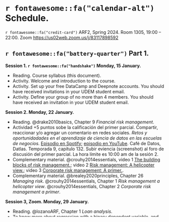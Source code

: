 # `r fontawesome::fa("calendar-alt")` Schedule. {#sec-schedule}

`r fontawesome::fa("credit-card")` ARF2, Spring 2024. Room  1305, 19:00 – 22:00. Zoom [https://us02web.zoom.us/j/83117898592](https://us02web.zoom.us/j/83117898592)


## `r fontawesome::fa("battery-quarter")` Part 1.

**Session 1. `r fontawesome::fa("handshake")` Monday, 15 January.**

- Reading. Course syllabus (this document).
- Activity. Welcome and introduction to the course.
- Activity. Set up your free DataCamp and Deepnote accounts. You should have received invitations in your UDEM student email.
- Activity. Define your group of no more than 4 members. You should have received an invitation in your UDEM student email.

**Session 2. Monday, 22 January.**

- Reading. @drake2010basics, Chapter 9 *Financial risk management*. 
- Actividad +5 puntos sobe la calificación del primer parcial. Compartir, reaccionar y/o agregar un comentario en redes sociales. *Retos y oportunidadades en el aprendizaje de ciencia de datos en las escuelas de negocios.* [Episodio en Spotify](https://open.spotify.com/episode/6x8c6XIPIfIPLj1yRhi5D8?si=5s9ik8ffQcW_Sy9NVU5sxg); [episodio en YouTube](https://youtu.be/SKG3Kr-TK-w?si=W5wg2DXluuiEspWC). Café de Datos, Datlas. Temporada 9, capítulo 132. Subir eviencia (screenshot) al foro de discusión del primer parcial. La hora límite es 10:00 am de la sesión 2.
- Complementary material. @crouhy2014essentials, video 1 [The building blocks of risk management.](https://youtu.be/sKMt1qzmGfU); video 2 [Risk management: A helicopter view.](https://youtu.be/PJbRtIVGdaI); video 3 [Corporate risk management: A primer.](https://youtu.be/YWpfwi8wD4c).
- Complementary material. @brealey2020principles, Chapter 26 *Managing risk*. @crouhy2014essentials, Chapter 1 *Risk management a helicopter view*. @crouhy2014essentials, Chapter 2 *Corporate risk management a primer*.


**Session 3, Zoom. Monday, 29 January.**

- Reading. @lozanoARF, Chapter 1 *Loan analysis*.
- To know more about regression with a binary dependent variable, and references to credit risk please see @hanck2020introduction, Chapter 11. @hull2020machine, Chapter 3.
- Extra marks 1/8. DataCamp course: *Credit risk modeling in R*, before 10:00 a.m.

**Holiday. `r fontawesome::fa("umbrella-beach")` Monday, 5 February.**

**Session 4. `r fontawesome::fa("heart", fill = "red")` Monday, 12 February.**

- Reading. @lozanoARF, Chapter 1 *Loan analysis*.
- Reading. Mensajes del futuro para ARF.
- Complementary material. @alonso2021understanding.
- Extra marks 2/8. DataCamp skill track: *R programming*, before 10:00 a.m.
- Extra marks. Mentimeter 1/2.
- Activity. $H_1$ review.

**Session 5. Monday, 19 February.**

- Reading. @lozanoARF, Chapter 1 *Loan analysis*.
- Complementary material. Video: [Ethics and trust in the investment profession.](https://youtu.be/azBhDSjBRS0)
- Extra marks 3/8. [Introduction to Sustainable Finance (NEW).](https://unccelearn.org/course/view.php?id=139&page=overview) Submit your PDF certificate before 10:00 a.m. by the discussion forum.
- Graded. Complete $H_1$ before 10:00 a.m.
- Activity. $E_1$ review.

**$E_1$, Zoom. Saturday, 24 February, 19:00 – 20:30.**

- Graded. $E_1$ Instructions in Blackboard.

## `r fontawesome::fa("battery-half")` Part 2.

**Session 6. Monday, 26 February.**

- Activity. Discuss $E_1$ answers.
- Graded. Submit $H_1$ and $E_1$ auto and co-evaluation before 10:00 a.m. Instructions in Blackboard.
- Reading. @Hull9, Section 24.1 Credit ratings; Section 24.2 Historical default probabilities; Section 24.3 Recovery rates.
- Complementary material. Fictional video (warning, it has offensive language): [FrontPoint partners confronts Morgan Stanley risk assessors and S&P.](https://youtu.be/Vvxbc8L4s64)
- Complementary material. PowerPoint slides: [John C. Hull.](https://www-2.rotman.utoronto.ca/~hull/ofodslides/index.html)
- Extra marks. The wheel of fortune 1/3.

**Session 7, Zoom. `r fontawesome::fa("female")` Monday, 4 March.**

- Reading. @Hull9, Section 24.6 *Using equity prices to estimate default probabilities*.
- Reading. @lozanoARF, Chapter 2 *The Merton model*.
- Complementary material. @brealey2020principles, Chapter 23 *Credit risk and the value of corporate debt*.
- Extra marks 4/8. DataCamp course: *Introduction to ChatGPT*, before 10:00 a.m.

**Session 8. $\pi$ Monday, 11 March.**

- Reading. @Hull9, Section 24.6 *Using equity prices to estimate default probabilities*.
- Reading. @lozanoARF, Chapter 2 *The Merton model*.
- Complementary material. Video: [FRM: How $d_2$ in Black-Scholes becomes PD in Merton model.](https://youtu.be/lV0ytJYbVzc)
- Complementary material. Video: [Measuring credit risk.](https://youtu.be/03nNzt8PyYM)
- Extra marks 5/8. DataCamp skill track: *Data Visualization with R*, before 10:00 a.m.
- Activity. $H_2$ review.

**Holiday. `r fontawesome::fa("umbrella-beach")` Monday, 18 March.**

**Holiday. `r fontawesome::fa("umbrella-beach")` Monday, 25 March.**

**Session 9, Zoom. Monday, 1 April.**

- Reading. @lozanoARF, Chapter 2 *The Merton model*.
- Graded. Complete $H_2$ before 10:00 a.m.
- Extra marks. Mentimeter 2/2.
- Activity. $E_2$ review.

**$E_2$, Zoom. Saturday, 6 April, 19:00 – 20:30.**

- Graded. $E_2$ Instructions in Blackboard.

## `r fontawesome::fa("battery-three-quarters")` Part 3.

**Session 10. Monday, 8 April.**

- Activity. Discuss $E_2$ answers.
- Graded. Submit $H_2$ and $E_2$ auto and co-evaluation before 10:00 a.m. Instructions in Blackboard.
- Reading. @drake2010basics, Chapter 15 *Investment management*.
- Extra marks 6/8. [Introduction to Green Economy.](https://unccelearn.org/course/view.php?id=51&page=overview) Submit your PDF certificate before 10:00 a.m. by the discussion forum.
- Complementary material. [The Plastic Recycling Myth.](https://youtu.be/zZlRhCDzh2A)
- Extra marks. The wheel of fortune 2/3.

**Session 11. Monday, 15 April.**

- Reading. @Hull9, Chapter 22 *Value at Risk (sections 22.1 to 22.4)*.
- Reading. @lozanoIF, Chapter 5 *Value at Risk*.

**Session 12. Monday, 22 April.**

- Reading. @Hull9, Chapter 22 *Value at Risk (sections 22.1 to 22.4)*.
- Reading. @lozanoIF, Chapter 5 *Value at Risk*.
- Reading. @drake2010basics, Chapter 16 *The theory of portfolio selection*.
- Complementary material. @brealey2020principles, Chapter 8 *Portfolio theory and the capital asset pricing model*.
- To know more about portfolio selection see @ruppert2011statistics, Chapters 16.
- Extra marks 7/8. DataCamp skill track: *Python Programming*, before 10:00 a.m.

**Session 13, Zoom. `r fontawesome::fa("children")` Monday, 29 April.**

- Reading. @Hull9, Section 23.8 *Estimating volatilities and correlations*. 
- Reading. @lozanoIF, Chapter 5 *Value at Risk*.
- Non graded. Mention DataCamp in social media if possible. [Instructions.](https://docs.google.com/document/d/1Dv-L036CZWsZCmn9W5p0ikgetlc4GcT-NQ9Rp_HebE0/edit)

**Session 14. `r fontawesome::fa("jedi-order")` Monday, 6 May.**

- Reading. @Hull9, Section 23.8 *Estimating volatilities and correlations*. 
- Reading. @lozanoIF, Chapter 5 *Value at Risk*.
- Extra marks 8/8. DataCamp skill track: *Data Visualization with Python*, before 10:00 a.m.
- Non-graded. Complete $H_3$ before 10:00 a.m.
- Activity. $E_F$ review.
- Extra marks. The wheel of fortune 3/3.
- Farewell.

## `r fontawesome::fa("battery-full")` The end.

**Final exam, Zoom. Saturday, 25 May, 10:00 – 12:00.**

- Graded. $E_F$ Instructions in Blackboard.
